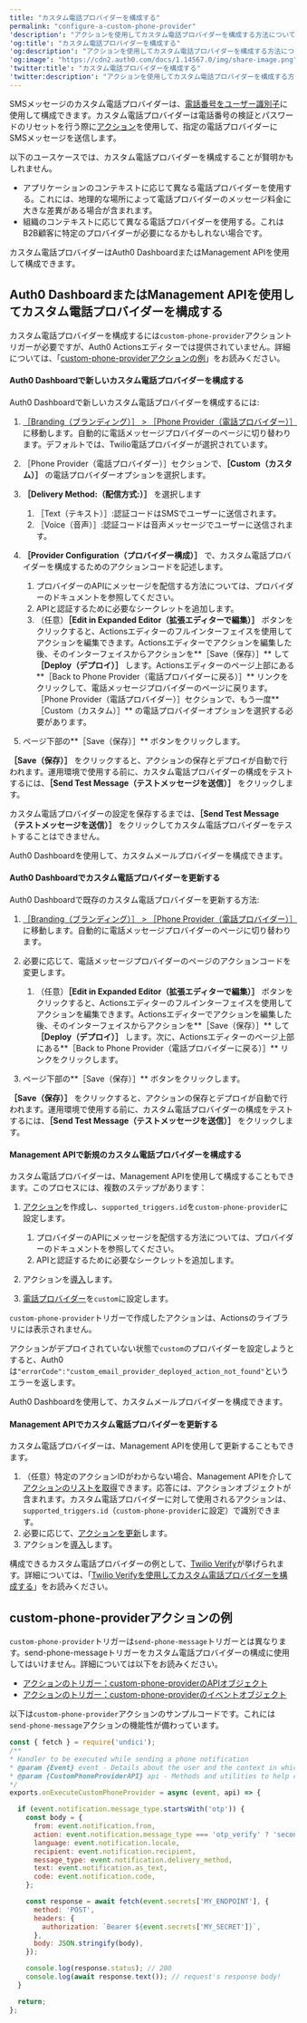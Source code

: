 ```yaml
---
title: "カスタム電話プロバイダーを構成する"
permalink: "configure-a-custom-phone-provider"
'description': "アクションを使用してカスタム電話プロバイダーを構成する方法について説明します。"
'og:title': "カスタム電話プロバイダーを構成する"
'og:description': "アクションを使用してカスタム電話プロバイダーを構成する方法について説明します。"
'og:image': "https://cdn2.auth0.com/docs/1.14567.0/img/share-image.png"
'twitter:title': "カスタム電話プロバイダーを構成する"
'twitter:description': "アクションを使用してカスタム電話プロバイダーを構成する方法について説明します。"
---
```


SMSメッセージのカスタム電話プロバイダーは、[電話番号をユーザー識別子](/docs/ja-jp/authenticate/database-connections/activate-and-configure-attributes-for-flexible-identifiers)に使用して構成できます。カスタム電話プロバイダーは電話番号の検証とパスワードのリセットを行う際に[アクション](/docs/ja-jp/customize/actions/actions-overview)を使用して、指定の電話プロバイダーにSMSメッセージを送信します。

以下のユースケースでは、カスタム電話プロバイダーを構成することが賢明かもしれません。

* アプリケーションのコンテキストに応じて異なる電話プロバイダーを使用する。これには、地理的な場所によって電話プロバイダーのメッセージ料金に大きな差異がある場合が含まれます。
* 組織のコンテキストに応じて異なる電話プロバイダーを使用する。これはB2B顧客に特定のプロバイダーが必要になるかもしれない場合です。

カスタム電話プロバイダーは<Tooltip data-tooltip-id="react-containers-DefinitionTooltip-0" href="/docs/ja-jp/glossary?term=auth0-dashboard" tip="Auth0 Dashboard: サービスを構成するためのAuth0の主製品。" cta="用語集の表示">Auth0 Dashboard</Tooltip>または<Tooltip data-tooltip-id="react-containers-DefinitionTooltip-0" href="/docs/ja-jp/glossary?term=management-api" tip="Management API: 顧客が管理タスクを実行できるようにするための製品。" cta="用語集の表示">Management API</Tooltip>を使用して構成できます。

## Auth0 DashboardまたはManagement APIを使用してカスタム電話プロバイダーを構成する

カスタム電話プロバイダーを構成するには`custom-phone-provider`アクショントリガーが必要ですが、Auth0 Actionsエディターでは提供されていません。詳細については、「[custom-phone-providerアクションの例](#example-custom-phone-provider-action)」をお読みください。

<Tabs><Tab title="Auth0ダッシュボード">

#### Auth0 Dashboardで新しいカスタム電話プロバイダーを構成する

Auth0 Dashboardで新しいカスタム電話プロバイダーを構成するには:

1. [［Branding（ブランディング）］ > ［Phone Provider（電話プロバイダー）］](https://manage.auth0.com/dashboard/#/phone/templates/phone/provider)に移動します。自動的に電話メッセージプロバイダーのページに切り替わります。デフォルトでは、Twilio電話プロバイダーが選択されています。
2. ［Phone Provider（電話プロバイダー）］セクションで、**［Custom（カスタム）］** の電話プロバイダーオプションを選択します。
3. **［Delivery Method:（配信方式:）］** を選択します

   1. ［Text（テキスト）］:認証コードはSMSでユーザーに送信されます。
   2. ［Voice（音声）］:認証コードは音声メッセージでユーザーに送信されます。
4. **［Provider Configuration（プロバイダー構成）］** で、カスタム電話プロバイダーを構成するためのアクションコードを記述します。

   1. プロバイダーのAPIにメッセージを配信する方法については、プロバイダーのドキュメントを参照してください。
   2. APIと認証するために必要なシークレットを追加します。
   3. （任意）**［Edit in Expanded Editor（拡張エディターで編集）］** ボタンをクリックすると、Actionsエディターのフルインターフェイスを使用してアクションを編集できます。Actionsエディターでアクションを編集した後、そのインターフェイスからアクションを**［Save（保存）］** して **［Deploy（デプロイ）］** します。Actionsエディターのページ上部にある**［Back to Phone Provider（電話プロバイダーに戻る）］** リンクをクリックして、電話メッセージプロバイダーのページに戻ります。［Phone Provider（電話プロバイダー）］セクションで、もう一度**［Custom（カスタム）］** の電話プロバイダーオプションを選択する必要があります。
5. ページ下部の**［Save（保存）］** ボタンをクリックします。

**［Save（保存）］** をクリックすると、アクションの保存とデプロイが自動で行われます。運用環境で使用する前に、カスタム電話プロバイダーの構成をテストするには、**［Send Test Message（テストメッセージを送信）］** をクリックします。

<Callout icon="file-lines" color="#0EA5E9" iconType="regular">

カスタム電話プロバイダーの設定を保存するまでは、**［Send Test Message（テストメッセージを送信）］** をクリックしてカスタム電話プロバイダーをテストすることはできません。

</Callout>

Auth0 Dashboardを使用して、カスタムメールプロバイダーを構成できます。

#### Auth0 Dashboardでカスタム電話プロバイダーを更新する

Auth0 Dashboardで既存のカスタム電話プロバイダーを更新する方法:

1. [［Branding（ブランディング）］ > ［Phone Provider（電話プロバイダー）］](https://manage.auth0.com/dashboard/#/phone/templates/phone/provider)に移動します。自動的に電話メッセージプロバイダーのページに切り替わります。
2. 必要に応じて、電話メッセージプロバイダーのページのアクションコードを変更します。

   1. （任意）**［Edit in Expanded Editor（拡張エディターで編集）］** ボタンをクリックすると、Actionsエディターのフルインターフェイスを使用してアクションを編集できます。Actionsエディターでアクションを編集した後、そのインターフェイスからアクションを**［Save（保存）］** して **［Deploy（デプロイ）］** します。次に、Actionsエディターのページ上部にある**［Back to Phone Provider（電話プロバイダーに戻る）］** リンクをクリックします。
3. ページ下部の**［Save（保存）］** ボタンをクリックします。

**［Save（保存）］** をクリックすると、アクションの保存とデプロイが自動で行われます。運用環境で使用する前に、カスタム電話プロバイダーの構成をテストするには、**［Send Test Message（テストメッセージを送信）］** をクリックします。

</Tab><Tab title="Mangement API">

#### Management APIで新規のカスタム電話プロバイダーを構成する

カスタム電話プロバイダーは、Management APIを使用して構成することもできます。このプロセスには、複数のステップがあります：

1. [アクション](https://auth0.com/docs/api/management/v2/actions/post-action)を作成し、`supported_triggers.id`を`custom-phone-provider`に設定します。

   1. プロバイダーのAPIにメッセージを配信する方法については、プロバイダーのドキュメントを参照してください。
   2. APIと認証するために必要なシークレットを追加します。
2. アクションを[導入](https://auth0.com/docs/api/management/v2/actions/post-deploy-action)します。
3. [電話プロバイダー](https://auth0.com/docs/api/management/v2/branding/create-phone-provider)を`custom`に設定します。

<Callout icon="file-lines" color="#0EA5E9" iconType="regular">

`custom-phone-provider`トリガーで作成したアクションは、Actionsのライブラリには表示されません。

</Callout>

<Callout icon="file-lines" color="#0EA5E9" iconType="regular">

アクションがデプロイされていない状態で`custom`のプロバイダーを設定しようとすると、Auth0は`"errorCode":"custom_email_provider_deployed_action_not_found"`というエラーを返します。

</Callout>

Auth0 Dashboardを使用して、カスタムメールプロバイダーを構成できます。

#### Management APIでカスタム電話プロバイダーを更新する

カスタム電話プロバイダーは、Management APIを使用して更新することもできます。

1. （任意）特定のアクションIDがわからない場合、Management APIを介して[アクションのリストを取得](https://auth0.com/docs/api/management/v2/actions/get-actions)できます。応答には、アクションオブジェクトが含まれます。カスタム電話プロバイダーに対して使用されるアクションは、`supported_triggers.id`（`custom-phone-provider`に設定）で識別できます。
2. 必要に応じて、[アクションを更新](https://auth0.com/docs/api/management/v2/actions/patch-action)します。
3. アクションを[導入](https://auth0.com/docs/api/management/v2/actions/post-deploy-action)します。

</Tab></Tabs>

構成できるカスタム電話プロバイダーの例として、[Twilio Verify](https://www.twilio.com/docs/verify)が挙げられます。詳細については、「[Twilio Verifyを使用してカスタム電話プロバイダーを構成する](/docs/ja-jp/customize/phone-messages/configure-phone-messaging-providers/configure-a-custom-phone-provider/configure-a-custom-phone-provider-with-twilio-verify)」をお読みください。

## custom-phone-providerアクションの例

`custom-phone-provider`トリガーは`send-phone-message`トリガーとは異なります。send-phone-messageトリガーをカスタム電話プロバイダーの構成に使用してはいけません。詳細については以下をお読みください。

* [アクションのトリガー：custom-phone-providerのAPIオブジェクト](/docs/ja-jp/customize/phone-messages/configure-phone-messaging-providers/configure-a-custom-phone-provider/action-triggers-custom-phone-provider-api-object)
* [アクションのトリガー：custom-phone-providerのイベントオブジェクト](/docs/ja-jp/customize/phone-messages/configure-phone-messaging-providers/configure-a-custom-phone-provider/actions-triggers-custom-phone-provider-event-object)

以下は`custom-phone-provider`アクションのサンプルコードです。これには`send-phone-message`アクションの機能性が備わっています。

```javascript lines
const { fetch } = require('undici');
/**
* Handler to be executed while sending a phone notification
* @param {Event} event - Details about the user and the context in which they are logging in.
* @param {CustomPhoneProviderAPI} api - Methods and utilities to help change the behavior of sending a phone notification.
*/
exports.onExecuteCustomPhoneProvider = async (event, api) => {

  if (event.notification.message_type.startsWith('otp')) {
    const body = {
      from: event.notification.from,
      action: event.notification.message_type === 'otp_verify' ? 'second-factor-authenticator' : 'enrollment',
      language: event.notification.locale,
      recipient: event.notification.recipient,
      message_type: event.notification.delivery_method,
      text: event.notification.as_text,
      code: event.notification.code,
    };

    const response = await fetch(event.secrets['MY_ENDPOINT'], {
      method: 'POST',
      headers: {
        authorization: `Bearer ${event.secrets['MY_SECRET']}`,
      },
      body: JSON.stringify(body),
    });

    console.log(response.status); // 200
    console.log(await response.text()); // request's response body!
  }

  return;
};
```

